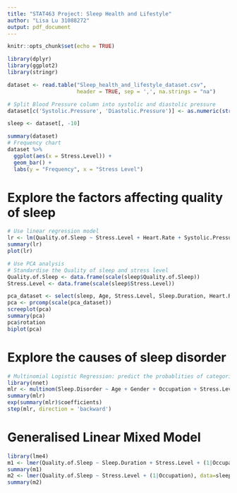 ```yaml
---
title: "STAT463 Project: Sleep Health and Lifestyle"
author: "Lisa Lu 31088272"
output: pdf_document
---
```


```r
knitr::opts_chunk$set(echo = TRUE)
```

```r
library(dplyr)
library(ggplot2)
library(stringr)
```


```r
dataset <- read.table("Sleep_health_and_lifestyle_dataset.csv", 
                      header = TRUE, sep = ',', na.strings = "na")

# Split Blood Pressure column into systolic and diastolic pressure
dataset[c('Systolic.Pressure', 'Diastolic.Pressure')] <- as.numeric(str_split_fixed(dataset$Blood.Pressure, '/', 2))

sleep <- dataset[, -10]

summary(dataset)
# Frequency chart
dataset %>% 
  ggplot(aes(x = Stress.Level)) +
  geom_bar() +
  labs(y = "Frequency", x = "Stress Level") 
```


# Explore the factors affecting quality of sleep
```r
# Use linear regression model
lr <- lm(Quality.of.Sleep ~ Stress.Level + Heart.Rate + Systolic.Pressure + Diastolic.Pressure, data = sleep)
summary(lr)
plot(lr)

# Use PCA analysis
# Standardise the Quality of sleep and stress level
Quality.of.Sleep <- data.frame(scale(sleep$Quality.of.Sleep))
Stress.Level <- data.frame(scale(sleep$Stress.Level))

pca_dataset <- select(sleep, Age, Stress.Level, Sleep.Duration, Heart.Rate, Daily.Steps, Systolic.Pressure, Diastolic.Pressure)
pca <- prcomp(scale(pca_dataset))
screeplot(pca)
summary(pca)
pca$rotation
biplot(pca)
```

# Explore the causes of sleep disorder
```r
# Multinomial Logistic Regression: predict the probablities of categorically dependent variable
library(nnet)
mlr <- multinom(Sleep.Disorder ~ Age + Gender + Occupation + Stress.Level + Physical.Activity.Level, data = sleep)
summary(mlr)
exp(summary(mlr)$coefficients)
step(mlr, direction = 'backward')
```

# Generalised Linear Mixed Model
```r
library(lme4)
m1 <- lmer(Quality.of.Sleep ~ Sleep.Duration + Stress.Level + (1|Occupation), data = sleep)
summary(m1)
m2 <- lmer(Quality.of.Sleep ~ Stress.Level + (1|Occupation), data=sleep)
summary(m2)
```

